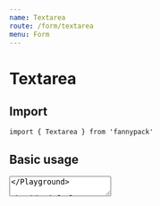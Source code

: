 ```yaml
---
name: Textarea
route: /form/textarea
menu: Form
---
```



# Textarea

## Import

`import { Textarea } from 'fannypack'`

## Basic usage
<Playground>
  <Textarea />
</Playground>

## Default values

For uncontrolled textareas, set a default value using the `defaultValue` prop.

<Playground>
  <Textarea defaultValue="Fannypacks rock!" />
</Playground>

## Disabled

Make the textarea disabled with the `disabled` prop.

<Playground>
  <Textarea disabled defaultValue="Disabled field" />
</Playground>

## Full width

To make the textarea span full width, add the `isFullWidth` prop.

<Playground>
  <Textarea isFullWidth />
</Playground>

## Sizes

A textarea can come in different sizes - `small`, `medium`, `large`, or the default.

<Playground>
  <Textarea size="small" /><br/>
  <Textarea marginTop="xxsmall" /><br/>
  <Textarea size="medium" marginTop="xxsmall" /><br/>
  <Textarea size="large" marginTop="xxsmall" />
</Playground>

## States

A textarea can use different states (as per palette) such as `danger`, `success` and `warning`.

<Playground>
  <Textarea state="danger" /><br/>
  <Textarea state="success" marginTop="xxsmall" /><br/>
  <Textarea state="warning" marginTop="xxsmall" /><br/>
  <Textarea state="primary" marginTop="xxsmall" />
</Playground>


## Controlled Usage

The previous examples are examples of uncontrolled usage. To control the value yourself, use a combination of `onChange` and `value`.

Note: Do not use `defaultValue` with controlled textareas!

<Playground>
  <Component initialState={{ value: 'Fannypacks rock!' }}>
    {({ state, setState }) => (
      <Textarea onChange={e => setState({ value: e.target.value })} value={state.value} />
    )}
  </Component>
</Playground>

## Accessibility

Using an accessibility label (`a11yLabel`), will enable screen readers to read the contents of the label.

<Playground>
  <Textarea a11yLabel="name" placeholder="Jake Moxey" />
</Playground>

## `<Textarea>` Props

<PropsTable of={Textarea} />

## Theming

### Schema

```jsx
{
  base: string | Object
}
```
